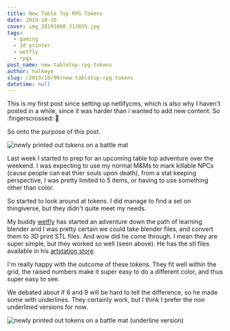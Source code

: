 ```yaml
---
title: New Table Top RPG Tokens
date: 2019-10-10
cover: img_20191008_213035.jpg
tags:
  - gaming
  - 3d printer
  - wetfly
  - rpgs
post_name: new-tabletop-rpg-tokens
author: halkeye
slug: /2019/10/09/new-tabletop-rpg-tokens
datetime: null
---
```

This is my first post since setting up netlifycms, which is also why I haven't posted in a while, since it was harder than i wanted to add new content. So :fingerscrossed: 🤞

So onto the purpose of this post.

![newly printed out tokens on a battle mat](img_20191009_171043.jpg "So a monkey walks into a bar")

Last week I started to prep for an upcoming table top adventure over the weekend. I was expecting to use my normal M&Ms to mark killable NPCs (cause people can eat thier souls upon death), from a stat keeping perspective, I was pretty limited to 5 items, or having to use something other than color.

So started to look around at tokens. I did manage to find a set on thingiverse, but they didn't quite meet my needs. 

My buddy [wetfly](https://wetfly.artstation.com/store/MeK3/3d-printable-generic-tokens-for-rpgs-labelled-0-9) has started an adventure down the path of learning blender and I was pretty certain we could take blender files, and convert them to 3D print STL files. And wow did he come through. I mean they are super simple, but they worked so well (seen above). He has the stl files available in his [artstation store](https://wetfly.artstation.com/store/MeK3/3d-printable-generic-tokens-for-rpgs-labelled-0-9).

I'm really happy with the outcome of these tokens. They fit well within the grid, the raised numbers make it super easy to do a different color, and thus super easy to see.

We debated about if 6 and 9 will be hard to tell the difference, so he made some with underlines. They certainly work, but I think I prefer the non underlined versions for now.

![newly printed out tokens on a battle mat (underline version)](img_20191009_171107.jpg "Underline version")
